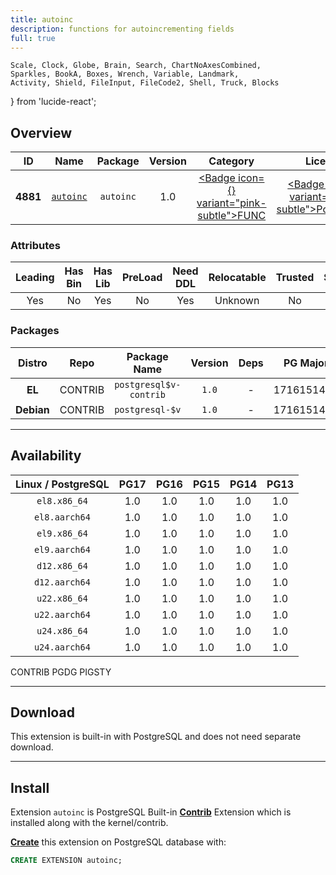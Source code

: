 ```yaml
---
title: autoinc
description: functions for autoincrementing fields
full: true
---
```


    Scale, Clock, Globe, Brain, Search, ChartNoAxesCombined,
    Sparkles, BookA, Boxes, Wrench, Variable, Landmark,
    Activity, Shield, FileInput, FileCode2, Shell, Truck, Blocks
} from 'lucide-react';

## Overview

| <TooltipIconButton tooltip="Extension unique identifier" side="top">ID</TooltipIconButton> | <TooltipIconButton tooltip="Extension name" side="top">Name</TooltipIconButton> | <TooltipIconButton tooltip="Package name for installation" side="top">Package</TooltipIconButton> | <TooltipIconButton tooltip="Latest available extension version" side="top">Version</TooltipIconButton> | <TooltipIconButton tooltip="Extension category" side="top">Category</TooltipIconButton> | <TooltipIconButton tooltip="Open source license" side="top">License</TooltipIconButton> | <TooltipIconButton tooltip="Programming language" side="top">Lang</TooltipIconButton> |
|:--------:|:--------:|:----------:|:--------------:|:---------------------------------------:|:------------------------------------------------------:|:----:|
| **4881** | [`autoinc`](https://www.postgresql.org/docs/current/contrib-spi.html#CONTRIB-SPI-AUTOINC) | `autoinc` | 1.0 | <a href="/ext/func" className="no-underline"><Badge icon={<Variable />} variant="pink-subtle">FUNC</Badge></a> | <a href="/ext/list/license#postgresql" className="no-underline"><Badge icon={<Scale />} variant="blue-subtle">PostgreSQL</Badge></a> | <a href="/ext/list/lang#c"><Badge icon={<FileCode2 />} variant="blue-subtle">C</Badge></a> |

### Attributes

| <TooltipIconButton tooltip="The Primary Leading extension in the Package" side="top">Leading</TooltipIconButton> | <TooltipIconButton tooltip="Contains binary utils" side="top">Has Bin</TooltipIconButton> | <TooltipIconButton tooltip="Contains .so shared library files" side="top">Has Lib</TooltipIconButton> | <TooltipIconButton tooltip="Requires preloading via shared_preload_libraries" side="top">PreLoad</TooltipIconButton> | <TooltipIconButton tooltip="Requires CREATE EXTENSION DDL command" side="top">Need DDL</TooltipIconButton> | <TooltipIconButton tooltip="Can be installed in any schema" side="top">Relocatable</TooltipIconButton> | <TooltipIconButton tooltip="Can be created by non-superuser" side="top">Trusted</TooltipIconButton> | <TooltipIconButton tooltip="Schemas used by this extension" side="top">Schemas</TooltipIconButton> |
|:-------:|:-------:|:-------:|:-------:|:--------:|:-----------:|:-------:|:-------:|
| Yes | No | Yes | No | Yes | Unknown | No | - |

### Packages

| <TooltipIconButton tooltip="Linux distribution family, EL or Debian" side="top">Distro</TooltipIconButton> | <TooltipIconButton tooltip="Package repository" side="top">Repo</TooltipIconButton> | <TooltipIconButton tooltip="The RPM/DEB Package Name Pattern (replace $v with real pg major)" side="top">Package Name</TooltipIconButton> | <TooltipIconButton tooltip="Latest package version" side="top">Version</TooltipIconButton> | <TooltipIconButton tooltip="RPM/DEB Package dependencies" side="top">Deps</TooltipIconButton> | <TooltipIconButton tooltip="Available in these PostgreSQL Major Versions" side="top">PG Major</TooltipIconButton> |
|:----------:|:--------:|:------------------------:|:-----------:|:------------:|:------------------:|
|   **EL**   | <Badge variant="green-subtle"><span className="font-bold">CONTRIB</span></Badge> | `postgresql$v-contrib` | `1.0` | - | <Badge variant="green-subtle">17</Badge><Badge variant="green-subtle">16</Badge><Badge variant="green-subtle">15</Badge><Badge variant="green-subtle">14</Badge><Badge variant="green-subtle">13</Badge> |
| **Debian** | <Badge variant="green-subtle"><span className="font-bold">CONTRIB</span></Badge> | `postgresql-$v` | `1.0` | - | <Badge variant="green-subtle">17</Badge><Badge variant="green-subtle">16</Badge><Badge variant="green-subtle">15</Badge><Badge variant="green-subtle">14</Badge><Badge variant="green-subtle">13</Badge> |



------

## Availability

| <TooltipIconButton tooltip="Linux Distro Arch / PostgreSQL Major Version" side="top">Linux / PostgreSQL </TooltipIconButton> | **PG17** | **PG16** | **PG15** | **PG14** | **PG13** |
|:-----:|:-----:|:-----:|:-----:|:-----:|:-----:|
| `el8.x86_64` | <Badge variant="green-subtle">1.0</Badge> | <Badge variant="green-subtle">1.0</Badge> | <Badge variant="green-subtle">1.0</Badge> | <Badge variant="green-subtle">1.0</Badge> | <Badge variant="green-subtle">1.0</Badge> |
| `el8.aarch64` | <Badge variant="green-subtle">1.0</Badge> | <Badge variant="green-subtle">1.0</Badge> | <Badge variant="green-subtle">1.0</Badge> | <Badge variant="green-subtle">1.0</Badge> | <Badge variant="green-subtle">1.0</Badge> |
| `el9.x86_64` | <Badge variant="green-subtle">1.0</Badge> | <Badge variant="green-subtle">1.0</Badge> | <Badge variant="green-subtle">1.0</Badge> | <Badge variant="green-subtle">1.0</Badge> | <Badge variant="green-subtle">1.0</Badge> |
| `el9.aarch64` | <Badge variant="green-subtle">1.0</Badge> | <Badge variant="green-subtle">1.0</Badge> | <Badge variant="green-subtle">1.0</Badge> | <Badge variant="green-subtle">1.0</Badge> | <Badge variant="green-subtle">1.0</Badge> |
| `d12.x86_64` | <Badge variant="green-subtle">1.0</Badge> | <Badge variant="green-subtle">1.0</Badge> | <Badge variant="green-subtle">1.0</Badge> | <Badge variant="green-subtle">1.0</Badge> | <Badge variant="green-subtle">1.0</Badge> |
| `d12.aarch64` | <Badge variant="green-subtle">1.0</Badge> | <Badge variant="green-subtle">1.0</Badge> | <Badge variant="green-subtle">1.0</Badge> | <Badge variant="green-subtle">1.0</Badge> | <Badge variant="green-subtle">1.0</Badge> |
| `u22.x86_64` | <Badge variant="green-subtle">1.0</Badge> | <Badge variant="green-subtle">1.0</Badge> | <Badge variant="green-subtle">1.0</Badge> | <Badge variant="green-subtle">1.0</Badge> | <Badge variant="green-subtle">1.0</Badge> |
| `u22.aarch64` | <Badge variant="green-subtle">1.0</Badge> | <Badge variant="green-subtle">1.0</Badge> | <Badge variant="green-subtle">1.0</Badge> | <Badge variant="green-subtle">1.0</Badge> | <Badge variant="green-subtle">1.0</Badge> |
| `u24.x86_64` | <Badge variant="green-subtle">1.0</Badge> | <Badge variant="green-subtle">1.0</Badge> | <Badge variant="green-subtle">1.0</Badge> | <Badge variant="green-subtle">1.0</Badge> | <Badge variant="green-subtle">1.0</Badge> |
| `u24.aarch64` | <Badge variant="green-subtle">1.0</Badge> | <Badge variant="green-subtle">1.0</Badge> | <Badge variant="green-subtle">1.0</Badge> | <Badge variant="green-subtle">1.0</Badge> | <Badge variant="green-subtle">1.0</Badge> |

<Badge variant="green-subtle"><span className="font-black">CONTRIB</span></Badge> <Badge variant="blue-subtle"><span className="font-black">PGDG</span></Badge> <Badge variant="amber-subtle"><span className="font-black">PIGSTY</span></Badge>

------

## Download

This extension is built-in with PostgreSQL and does not need separate download.

------

## Install

Extension `autoinc` is PostgreSQL Built-in [**Contrib**](/ext/list/contrib) Extension which is installed along with the kernel/contrib.

[**Create**](/docs/pgsql/extension/create) this extension on PostgreSQL database with:

```sql
CREATE EXTENSION autoinc;
```


